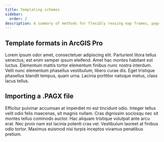 ```yaml
---
title: Templating schemes
sidebar:
  order: 2
description: A summary of methods for flexibly reusing map frames, page layouts, and their contents.
---
```


## Template formats in ArcGIS Pro

Lorem ipsum odor amet, consectetuer adipiscing elit. Parturient litora tellus senectus; est enim semper ipsum eleifend. Amet hac montes habitant est luctus. Elementum mattis tortor elementum finibus nunc nostra interdum. Velit nunc elementum phasellus vestibulum; libero curae dis. Eget tristique phasellus blandit tempus, quam urna. Lacinia porttitor natoque metus, class lacus tellus.

## Importing a .PAGX file

Efficitur pulvinar accumsan at imperdiet mi est tincidunt odio. Integer tellus velit odio felis maecenas, sit magnis nullam. Cras dignissim sociosqu nec sit montes tellus commodo auctor. Hac aliquam tristique volutpat ante arcu erat. Nec proin nam est lacinia potenti cras vel. Vestibulum laoreet at finibus odio tortor. Maximus euismod nisi turpis inceptos vivamus penatibus pretium.

## 
